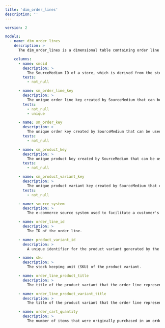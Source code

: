 ```yaml
---
title: 'dim_order_lines'
description: ''
---
```


```yaml
version: 2

models:
  - name: dim_order_lines
    description: >
      The dim_order_lines is a dimensional table containing order line information derived from e-commerce transactions.

    columns:
      - name: smcid
        description: >
          The SourceMedium ID of a store, which is derived from the store's myshopify.com domain.
        tests:
          - not_null

      - name: sm_order_line_key
        description: >
          The unique order line key created by SourceMedium that can be used to join order line dimensions to related tables.
        tests:
          - not_null
          - unique

      - name: sm_order_key
        description: >
          The unique order key created by SourceMedium that can be used to join order dimensions to related tables.
        tests:
          - not_null

      - name: sm_product_key
        description: >
          The unique product key created by SourceMedium that can be used to join product dimensions to related tables.
        tests:
          - not_null

      - name: sm_product_variant_key
        description: >
          The unique product variant key created by SourceMedium that can be used to join product variant dimensions to related tables.
        tests:
          - not_null

      - name: source_system
        description: >
          The e-commerce source system used to facilitate a customer's order.

      - name: order_line_id
        description: >
          The ID of the order line.

      - name: product_variant_id
        description: >
          A unique identifier for the product variant generated by the source system.

      - name: sku
        description: >
          The stock keeping unit (SKU) of the product variant.

      - name: order_line_product_title
        description: >
          The title of the product variant that the order line represents.

      - name: order_line_product_variant_title
        description: >
          The title of the product variant that the order line represents.

      - name: order_cart_quantity
        description: >
          The number of items that were originally purchased in an order.
```